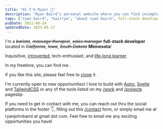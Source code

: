 ```yaml
---
title: "Hi I'm Ryan! 👋"
description: "Ryan Baird’s personal website where you can find incomplete and skewed information about him."
tags: ["ryan baird", "bairrya", "about ryan baird", full-stack developer]
pubDate: 2022-08-24
updatedDate: 2023-05-17
---
```



I'm a ~~_barista_~~, ~~_massage therapist_~~, ~~_sales manager_~~ **full-stack developer** located in ~~_California_~~, ~~_Iowa_~~, ~~_South Dakota_~~ **Minnesota**!

Inquisitive, [introverted](http://typelogic.com/intj.html "INTJ"), tech-enthusiast, and [life-long learner](https://www.gallup.com/cliftonstrengths/en/252293/learner-theme.aspx "Clifton Strengths: Life-long Learner")

In my freetime, you can find me <Hobbies client:load />.

If you like this site, please feel free to [clone](https://github.com/Rjbaird/ryanbaird "Github for ryanbaird.com") it.

I'm currently open to new opportunities! I love to build with [Astro](https://astro.build/ "Astro"), [Svelte](https://svelte.dev/ "Svelte") and [TailwindCSS](https://tailwindcss.com/ "TailwindCSS") or any of the tools listed on my [/work](/work "Ryan's /work page") and [/projects](/projects "Ryan's /projects page") pagesbp


If you need to get in contact with me, you can reach out thru the social platforms in the footer <span class="text-xl">👇</span>, filling out this [/contact](/contact "Ryan's /contact page") form, or simply email me at ryanjohnbaird at gmail dot com. Feel free to email me any exciting opportunities you have!
